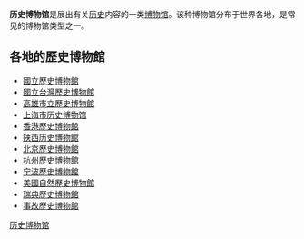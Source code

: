 '''历史博物馆'''是展出有关[[历史|历史]]内容的一类[[博物馆|博物馆]]。该种博物馆分布于世界各地，是常见的博物馆类型之一。

== 各地的歷史博物館 ==
* [[國立歷史博物館|國立歷史博物館]]
* [[國立台灣歷史博物館|國立台灣歷史博物館]]
* [[高雄市立歷史博物館|高雄市立歷史博物館]]
* [[上海市历史博物馆|上海市历史博物馆]]
* [[香港歷史博物館|香港歷史博物館]]
* [[陕西历史博物館|陕西历史博物館]]
* [[北京歷史博物館|北京歷史博物館]]
* [[杭州歷史博物館|杭州歷史博物館]]
* [[宁波歷史博物館|宁波歷史博物館]]
* [[美國自然歷史博物館|美國自然歷史博物館]]
* [[瑞典歷史博物館|瑞典歷史博物館]]
* [[事故歷史博物館|事故歷史博物館]]
<!-- 待補充，今晚實在睏了，睏極了，真的... -->

[[Category:历史博物馆|]]

{{Museum-stub}}